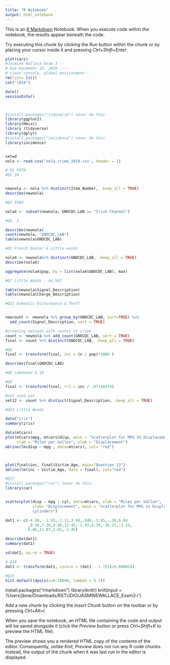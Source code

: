 ---
title: "R Notebook"
output: html_notebook
---

This is an [R Markdown](http://rmarkdown.rstudio.com) Notebook. When you execute code within the notebook, the results appear beneath the code. 

Try executing this chunk by clicking the *Run* button within the chunk or by placing your cursor inside it and pressing *Ctrl+Shift+Enter*. 

```{r}
plot(cars)
#Jasmine Wallace Exam 3 --
# Due Decemebr 15, 2019 ---- 
# clear console, global environment--
rm(list= ls())
cat("\014")

date()
sessionInfo()



#install.packages("tidyverse") never do this
library(ggplot2)
library(Hmisc)
library (tidyverse)
library(dplyr)
#install.packages("incidence") never do this
library(incidence)


setwd 
nola <- read.csv('nola_crime_2018.csv', header = 1)

# Q1 9970
#Q2 24


newnola <- nola %>% distinct(Item_Number, .keep_all = TRUE)
describe(newnola)

#Q3 9384

nola4 <- subset(newnola, GNOCDC_LAB == "Irish Channel")

#Q4. 1

describe(newnola)
count(newnola, "GNOCDC_LAB")
table(newnola$GNOCDC_LAB)

#Q5 French Quater & Little woods

nola4 <- newnola%>% distinct(GNOCDC_LAB, .keep_all = TRUE)
describe(nola4)

aggregate(nola4$pop, by = list(nola4$GNOCDC_LAB), max)

#Q7 Little Woods - 44,947

table(newnola$Signal_Description)
table(newnola$Charge_Description)

#Q11 Domestic Disturbance & Theft


newcount <- newnola %>% group_by(GNOCDC_LAB, sort=TRUE) %>%
  add_count(Signal_Description, sort = TRUE)

#creating dataset with counts of crime
count <- newnola %>% add_count(GNOCDC_LAB, sort = TRUE)
final <- count %>% distinct(GNOCDC_LAB, .keep_all = TRUE)

#Q6
final <- transform(final, inc = (n / pop)*1000 )

describe(final$GNOCDC_LAB)

#Q8 Lakewood & 10

#Q9
final <- transform(final, rr1 = inc / .07148474)

#not used yet
set12 <- count %>% distinct(Signal_Description, .keep_all = TRUE)

#Q14 Little Woods

data("iris")
summary(iris)

data(mtcars)
plot(mtcars$mpg, mtcars$disp, main = "Scatterplot for MPG VS Displacement", 
     xlab = "Miles per Gallon", ylab = "Displacement")
abline(lm(disp ~ mpg , data=mtcars), col= "red")



plot(final$inc, final$Victim_Age, main="Question 13")
abline(lm(inc ~ Victim_Age, data = final), col="red")

#Q17
#install.packages("car") never do this
library(car)


scatterplot(disp ~ mpg | cyl, data=mtcars, xlab = "Miles per Gallon",
            ylab= "Displacement", main = "Scatterplot for MPG vs Displacement over
            cylinders")

dat1 <- c(-4.89, -1.93,-1.11,3.94,.046,-3.85,-.20,6.04
          ,9.36,7.26,4.88,13.45,-2.93,6.39,-16.22,-3.23,
          6.86,11.87,1.81,-2.45)

describe(dat1)
summary(dat1)

sd(dat1, na.rm = TRUE)

# Q18
dat1 <- transform(dat1, zscore = (dat1 - 1.755)/6.880024)

#Q15
hist.default(dpois(x=0:10000, lambda = 4.7))
```

install.packages("rmarkdown")
library(knitr)
knit(input = '/Users/jbnw/Downloads/RSTUDIO/JASMINEWALLACE_Exam3.r')

Add a new chunk by clicking the *Insert Chunk* button on the toolbar or by pressing *Ctrl+Alt+I*.

When you save the notebook, an HTML file containing the code and output will be saved alongside it (click the *Preview* button or press *Ctrl+Shift+K* to preview the HTML file).

The preview shows you a rendered HTML copy of the contents of the editor. Consequently, unlike *Knit*, *Preview* does not run any R code chunks. Instead, the output of the chunk when it was last run in the editor is displayed.
